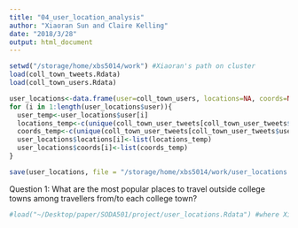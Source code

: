 ```yaml
---
title: "04_user_location_analysis"
author: "Xiaoran Sun and Claire Kelling"
date: "2018/3/28"
output: html_document
---
```


```r
setwd("/storage/home/xbs5014/work") #Xiaoran's path on cluster
load(coll_town_tweets.Rdata)
load(coll_town_users.Rdata)
```

```r
user_locations<-data.frame(user=coll_town_users, locations=NA, coords=NA, stringsAsFactors = FALSE)
for (i in 1:length(user_locations$user)){
  user_temp<-user_locations$user[i]
  locations_temp<-c(unique(coll_town_user_tweets[coll_town_user_tweets$user$screen_name==user_temp,]$place$full_name))
  coords_temp<-c(unique(coll_town_user_tweets[coll_town_user_tweets$user$screen_name==user_temp,]$place$coordinates$coordinates))
  user_locations$locations[i]<-list(locations_temp)
  user_locations$coords[i]<-list(coords_temp)
}

save(user_locations, file = "/storage/home/xbs5014/work/user_locations.Rdata")
```

Question 1: What are the most popular places to travel outside college towns among travellers from/to each college town?
```r
#load("~/Desktop/paper/SODA501/project/user_locations.Rdata") #where Xiaoran's wd is

```